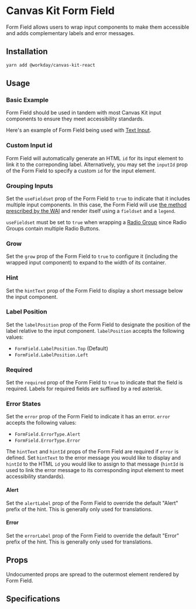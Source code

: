


<Meta title="Components/Inputs/Form Field/React" component={FormField} />

# Canvas Kit Form Field

Form Field allows users to wrap input components to make them accessible and adds complementary
labels and error messages.

## Installation

```sh
yarn add @workday/canvas-kit-react
```

## Usage

### Basic Example

Form Field should be used in tandem with most Canvas Kit input components to ensure they meet
accessibility standards.

Here's an example of Form Field being used with [Text Input](/components/inputs/text-input/).

<ExampleCodeBlock code={Basic} />

### Custom Input id

Form Field will automatically generate an HTML `id` for its input element to link it to the
correponding label. Alternatively, you may set the `inputId` prop of the Form Field to specify a
custom `id` for the input element.

<ExampleCodeBlock code={CustomInputId} />

### Grouping Inputs

Set the `useFieldset` prop of the Form Field to `true` to indicate that it includes multiple input
components. In this case, the Form Field will use
[the method prescribed by the WAI](https://www.w3.org/WAI/tutorials/forms/grouping/) and render
itself using a `fieldset` and a `legend`.

`useFieldset` must be set to `true` when wrapping a [Radio Group](/components/inputs/radio/) since
Radio Groups contain multiple Radio Buttons.

<ExampleCodeBlock code={GroupingInputs} />

### Grow

Set the `grow` prop of the Form Field to `true` to configure it (including the wrapped input
component) to expand to the width of its container.

<ExampleCodeBlock code={Grow} />

### Hint

Set the `hintText` prop of the Form Field to display a short message below the input component.

<ExampleCodeBlock code={Hint} />

### Label Position

Set the `labelPosition` prop of the Form Field to designate the position of the label relative to
the input component. `labelPosition` accepts the following values:

- `FormField.LabelPosition.Top` (Default)
- `FormField.LabelPosition.Left`

<ExampleCodeBlock code={LabelPosition} />

### Required

Set the `required` prop of the Form Field to `true` to indicate that the field is required. Labels
for required fields are suffixed by a red asterisk.

<ExampleCodeBlock code={Required} />

### Error States

Set the `error` prop of the Form Field to indicate it has an error. `error` accepts the following
values:

- `FormField.ErrorType.Alert`
- `FormField.ErrorType.Error`

The `hintText` and `hintId` props of the Form Field are required if `error` is defined. Set
`hintText` to the error message you would like to display and `hintId` to the HTML `id` you would
like to assign to that message (`hintId` is used to link the error message to its corresponding
input element to meet accessibility standards).

#### Alert

<ExampleCodeBlock code={Alert} />

Set the `alertLabel` prop of the Form Field to override the default "Alert" prefix of the hint. This
is generally only used for translations.

<ExampleCodeBlock code={AlertLabel} />

#### Error

<ExampleCodeBlock code={Error} />

Set the `errorLabel` prop of the Form Field to override the default "Error" prefix of the hint. This
is generally only used for translations.

<ExampleCodeBlock code={ErrorLabel} />

## Props

Undocumented props are spread to the outermost element rendered by Form Field.

<ArgsTable of={FormField} />

## Specifications

<Specifications file="FormField.spec.ts" name="Form Field" />
